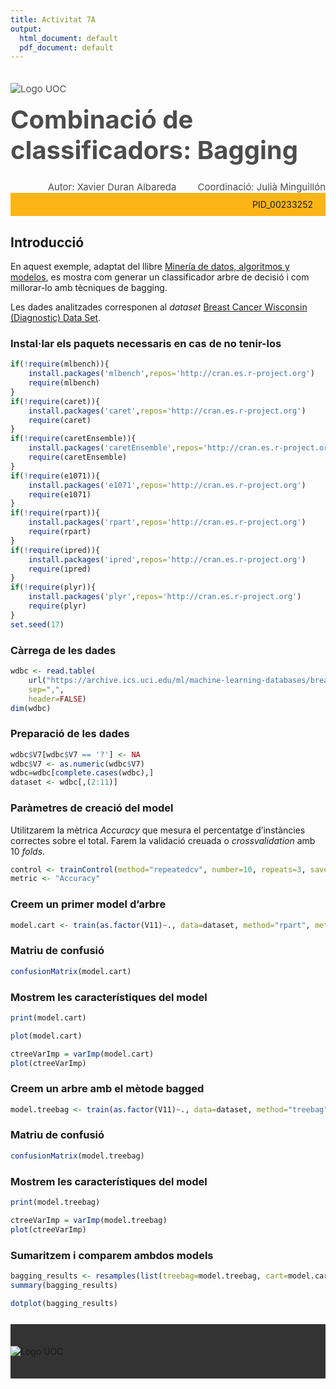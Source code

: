 ---
title: Activitat 7A
output:
  html_document: default
  pdf_document: default
---



<!--Header-->
<div><div class="row" style="color: #4D4D4D;font-size: 15px;padding-bottom: 20px"><div class="col-md-7"><img src="http://materials.cv.uoc.edu/cdocent/common/img/logo-uoc.png" alt="Logo UOC" class="img-responsive" style="margin:20px 0px 0px"></div><div class="col-md-5"><h1 style="margin:15px 0px 0px;font-size: 40px;">Combinació de classificadors: Bagging</h1><div style="text-align:left;margin-top: 5px;"></div></div></div>


<div class="row" style="color: #4D4D4D;font-size: 15px;padding-bottom: 20px background: #FCB517"><div style="text-align:right;">Autor: Xavier Duran Albareda <span style="margin-left: 30px;">Coordinació: Julià Minguillón</span></div></div>


<div class="row" style="background: #FCB517;padding: 10px 20px;"><div style="text-align:right;">PID_00233252 </div></div>

## Introducció

En aquest exemple, adaptat del llibre [Minería de datos, algoritmos y modelos](http://oer.uoc.edu/libroMD/), es mostra com generar un classificador arbre de decisió i com millorar-lo amb tècniques de bagging.

Les dades analitzades corresponen al _dataset_ [Breast Cancer Wisconsin (Diagnostic) Data Set](https://www.kaggle.com/uciml/breast-cancer-wisconsin-data).

### Instal·lar els paquets necessaris en cas de no tenir-los

```{r}
if(!require(mlbench)){
    install.packages('mlbench',repos='http://cran.es.r-project.org')
    require(mlbench)
}
if(!require(caret)){
    install.packages('caret',repos='http://cran.es.r-project.org')
    require(caret)
}
if(!require(caretEnsemble)){
    install.packages('caretEnsemble',repos='http://cran.es.r-project.org')
    require(caretEnsemble)
}
if(!require(e1071)){
    install.packages('e1071',repos='http://cran.es.r-project.org')
    require(e1071)
}
if(!require(rpart)){
    install.packages('rpart',repos='http://cran.es.r-project.org')
    require(rpart)
}
if(!require(ipred)){
    install.packages('ipred',repos='http://cran.es.r-project.org')
    require(ipred)
}
if(!require(plyr)){
    install.packages('plyr',repos='http://cran.es.r-project.org')
    require(plyr)
}
set.seed(17)
```

### Càrrega de les dades

```{r}
wdbc <- read.table(
    url("https://archive.ics.uci.edu/ml/machine-learning-databases/breast-cancer-wisconsin/breast-cancer-wisconsin.data"),
    sep=",",
    header=FALSE)
dim(wdbc)
```

### Preparació de les dades

```{r}
wdbc$V7[wdbc$V7 == '?'] <- NA
wdbc$V7 <- as.numeric(wdbc$V7)
wdbc=wdbc[complete.cases(wdbc),]
dataset <- wdbc[,(2:11)]
```

### Paràmetres de creació del model

Utilitzarem la mètrica _Accuracy_ que mesura el percentatge d'instàncies correctes sobre el total. Farem la validació creuada o _crossvalidation_ amb 10 _folds_.

```{r}
control <- trainControl(method="repeatedcv", number=10, repeats=3, savePredictions = TRUE)
metric <- "Accuracy"
```

### Creem un primer model d'arbre

```{r}
model.cart <- train(as.factor(V11)~., data=dataset, method="rpart", metric=metric, trControl=control)
```

### Matriu de confusió

```{r}
confusionMatrix(model.cart)
```

###  Mostrem les característiques del model

```{r}
print(model.cart)
```

```{r}
plot(model.cart)
```

```{r}
ctreeVarImp = varImp(model.cart)
plot(ctreeVarImp)
```

### Creem un arbre amb el mètode bagged

```{r}
model.treebag <- train(as.factor(V11)~., data=dataset, method="treebag",metric=metric, trControl=control)
```

### Matriu de confusió

```{r}
confusionMatrix(model.treebag)
```

###  Mostrem les característiques del model

```{r}
print(model.treebag)
```

```{r}
ctreeVarImp = varImp(model.treebag)
plot(ctreeVarImp)
```

### Sumaritzem i comparem ambdos models

```{r}
bagging_results <- resamples(list(treebag=model.treebag, cart=model.cart))
summary(bagging_results)
```

```{r}
dotplot(bagging_results)
```

<!--Footer-->
 <div style="background: #333333;padding: 35px 0px;margin-top: 25px;"><div class="row"><div class="col-sm-12"><img src="http://materials.cv.uoc.edu/cdocent/common/img/logo-uoc-bottom.png" alt="Logo UOC" class="img-responsive" style="margin: 0 auto; display: block;"></div></div></div>
<!--/Footer-->
